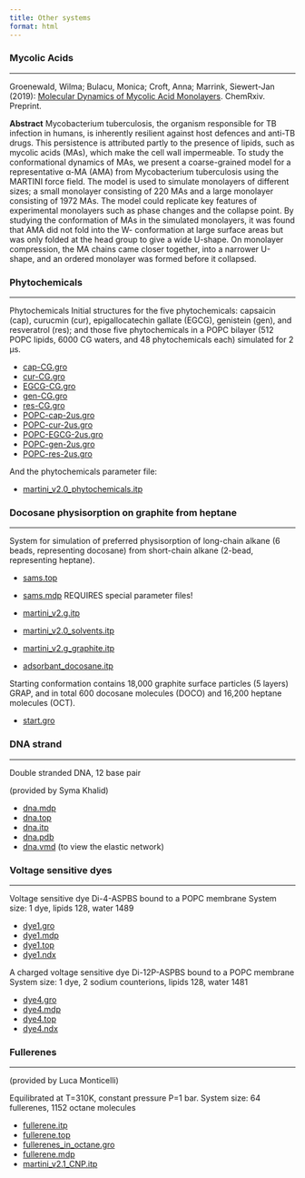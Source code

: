 ```yaml
---
title: Other systems
format: html
---
```


### Mycolic Acids
<hr>

Groenewald, Wilma; Bulacu, Monica; Croft, Anna; Marrink, Siewert-Jan (2019): [Molecular Dynamics of Mycolic Acid Monolayers](https://doi.org/10.26434/chemrxiv.7881215.v1). ChemRxiv. Preprint.
 
**Abstract**
Mycobacterium tuberculosis, the organism responsible for TB infection in
humans, is inherently resilient against host defences and anti-TB drugs. This
persistence is attributed partly to the presence of lipids, such as mycolic acids
(MAs), which make the cell wall impermeable. To study the conformational
dynamics of MAs, we present a coarse-grained model for a representative α-MA
(AMA) from Mycobacterium tuberculosis using the MARTINI force field. The
model is used to simulate monolayers of different sizes; a small monolayer
consisting of 220 MAs and a large monolayer consisting of 1972 MAs. The
model could replicate key features of experimental monolayers such as phase
changes and the collapse point. By studying the conformation of MAs in the
simulated monolayers, it was found that AMA did not fold into the W-
conformation at large surface areas but was only folded at the head group to give
a wide U-shape. On monolayer compression, the MA chains came closer
together, into a narrower U-shape, and an ordered monolayer was formed before
it collapsed.

<!-- The zip files below contain all the files needed to run the small and large bilayer systems using GROMACS.

[SmallMonolayer.zip](http://cgmartini.nl/images/applications/other/SmallMonolayer.zip) [LargeMonolayer.zip](http://cgmartini.nl/images/applications/other/LargeMonolayer.zip) -->

### Phytochemicals
<hr>

Phytochemicals Initial structures for the five phytochemicals: capsaicin (cap), curucmin (cur), epigallocatechin gallate (EGCG), genistein (gen), and resveratrol (res); and those five phytochemicals in a POPC bilayer (512 POPC lipids, 6000 CG waters, and 48 phytochemicals each) simulated for 2 μs.

- [cap-CG.gro](https://martini-library.s3.us-east-2.amazonaws.com/example_applications/other_systems/cap-CG.gro)
- [cur-CG.gro](https://martini-library.s3.us-east-2.amazonaws.com/example_applications/other_systems/cur-CG.gro)
- [EGCG-CG.gro](https://martini-library.s3.us-east-2.amazonaws.com/example_applications/other_systems/EGCG-CG.gro)
- [gen-CG.gro](https://martini-library.s3.us-east-2.amazonaws.com/example_applications/other_systems/gen-CG.gro)
- [res-CG.gro](https://martini-library.s3.us-east-2.amazonaws.com/example_applications/other_systems/res-CG.gro)
- [POPC-cap-2us.gro](https://martini-library.s3.us-east-2.amazonaws.com/example_applications/other_systems/POPC-cap-2us.gro)
- [POPC-cur-2us.gro](https://martini-library.s3.us-east-2.amazonaws.com/example_applications/other_systems/POPC-cur-2us.gro)
- [POPC-EGCG-2us.gro](https://martini-library.s3.us-east-2.amazonaws.com/example_applications/other_systems/POPC-EGCG-2us.gro)
- [POPC-gen-2us.gro](https://martini-library.s3.us-east-2.amazonaws.com/example_applications/other_systems/POPC-gen-2us.gro)
- [POPC-res-2us.gro](https://martini-library.s3.us-east-2.amazonaws.com/example_applications/other_systems/POPC-res-2us.gro)

And the phytochemicals parameter file:

- [martini_v2.0_phytochemicals.itp](https://martini-library.s3.us-east-2.amazonaws.com/example_applications/other_systems/martini_v2.0_phytochemicals.itp)

### Docosane physisorption on graphite from heptane
<hr>

System for simulation of preferred physisorption of long-chain alkane (6 beads, representing docosane) from short-chain alkane (2-bead, representing heptane).

- [sams.top](https://martini-library.s3.us-east-2.amazonaws.com/example_applications/other_systems/sams.top)
- [sams.mdp](https://martini-library.s3.us-east-2.amazonaws.com/example_applications/other_systems/sams.mdp)
REQUIRES special parameter files!

- [martini_v2.g.itp](https://martini-library.s3.us-east-2.amazonaws.com/example_applications/other_systems/martini_v2.g.itp)
- [martini_v2.0_solvents.itp](https://martini-library.s3.us-east-2.amazonaws.com/example_applications/other_systems/martini_v2.0_solvents.itp)
- [martini_v2.g_graphite.itp](https://martini-library.s3.us-east-2.amazonaws.com/example_applications/other_systems/martini_v2.g_graphite.itp)
- [adsorbant_docosane.itp](https://martini-library.s3.us-east-2.amazonaws.com/example_applications/other_systems/adsorbant_docosane.itp)

Starting conformation contains 18,000 graphite surface particles (5 layers) GRAP, and in total 600 docosane molecules (DOCO) and 16,200 heptane molecules (OCT).

- [start.gro](https://martini-library.s3.us-east-2.amazonaws.com/example_applications/other_systems/start.gro)

### DNA strand
<hr>

Double stranded DNA, 12 base pair

(provided by Syma Khalid)

- [dna.mdp](https://martini-library.s3.us-east-2.amazonaws.com/example_applications/other_systems/dna.mdp)
- [dna.top](https://martini-library.s3.us-east-2.amazonaws.com/example_applications/other_systems/dna.top)
- [dna.itp](https://martini-library.s3.us-east-2.amazonaws.com/example_applications/other_systems/dna.itp)
- [dna.pdb](https://martini-library.s3.us-east-2.amazonaws.com/example_applications/other_systems/dna.pdb)
- [dna.vmd](https://martini-library.s3.us-east-2.amazonaws.com/example_applications/other_systems/dna.vmd) (to view the elastic network)

### Voltage sensitive dyes
<hr>

Voltage sensitive dye Di-4-ASPBS bound to a POPC membrane
System size: 1 dye, lipids 128, water 1489

- [dye1.gro](https://martini-library.s3.us-east-2.amazonaws.com/example_applications/other_systems/dye1.gro)
- [dye1.mdp](https://martini-library.s3.us-east-2.amazonaws.com/example_applications/other_systems/dye1.mdp)
- [dye1.top](https://martini-library.s3.us-east-2.amazonaws.com/example_applications/other_systems/dye1.top)
- [dye1.ndx](https://martini-library.s3.us-east-2.amazonaws.com/example_applications/other_systems/dye1.ndx)

A charged voltage sensitive dye Di-12P-ASPBS bound to a POPC membrane
System size: 1 dye, 2 sodium counterions, lipids 128, water 1481

- [dye4.gro](https://martini-library.s3.us-east-2.amazonaws.com/example_applications/other_systems/dye4.gro)
- [dye4.mdp](https://martini-library.s3.us-east-2.amazonaws.com/example_applications/other_systems/dye4.mdp)
- [dye4.top](https://martini-library.s3.us-east-2.amazonaws.com/example_applications/other_systems/dye4.top)
- [dye4.ndx](https://martini-library.s3.us-east-2.amazonaws.com/example_applications/other_systems/dye4.ndx)

### Fullerenes
<hr>

(provided by Luca Monticelli)

Equilibrated at T=310K, constant pressure P=1 bar.
System size: 64 fullerenes,  1152 octane molecules

- [fullerene.itp](https://martini-library.s3.us-east-2.amazonaws.com/example_applications/other_systems/fullerene.itp)
- [fullerene.top](https://martini-library.s3.us-east-2.amazonaws.com/example_applications/other_systems/fullerene.top)
- [fullerenes_in_octane.gro](https://martini-library.s3.us-east-2.amazonaws.com/example_applications/other_systems/fullerenes_in_octane.gro)
- [fullerene.mdp](https://martini-library.s3.us-east-2.amazonaws.com/example_applications/other_systems/fullerene.mdp)
- [martini_v2.1_CNP.itp](https://martini-library.s3.us-east-2.amazonaws.com/example_applications/other_systems/martini_v2.1_CNP.itp)